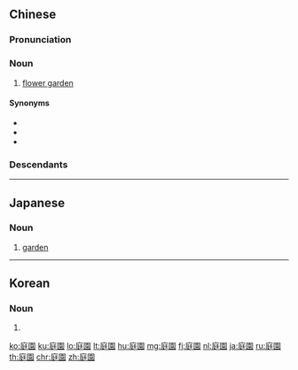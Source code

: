 {{also|庭园}}
==Chinese==
{{zh-forms|s=庭园}}

===Pronunciation===
{{zh-pron
|m=tíngyuán
|c=ting4 jyun4
|mn=qz,xm,zz:têng-oân
|cat=n
}}

===Noun===
{{zh-noun}}

# [[flower garden]] {{zh-mw|m:個|m:座}}

====Synonyms====
* {{zh-l|花卉園}}
* {{zh-l|花圃}}
* {{zh-l|花園}}

===Descendants===
{{CJKV||ていえん|정원}}

----

==Japanese==
{{ja-kanjitab|てい|えん|yomi=o}}

===Noun===
{{ja-noun|ていえん}}

# [[garden]]

----

==Korean==
{{ko-hanjatab}}

===Noun===
{{ko-noun|hj|hangeul=정원}}

# {{hanja form of|정원|[[garden]]}}

[[ko:庭園]]
[[ku:庭園]]
[[lo:庭園]]
[[lt:庭園]]
[[hu:庭園]]
[[mg:庭園]]
[[fj:庭園]]
[[nl:庭園]]
[[ja:庭園]]
[[ru:庭園]]
[[th:庭園]]
[[chr:庭園]]
[[zh:庭園]]